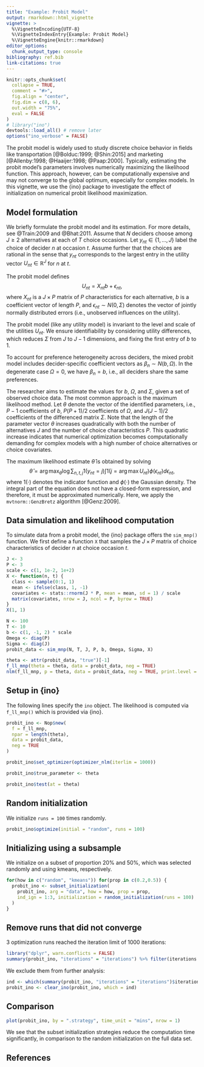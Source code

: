 ```yaml
---
title: "Example: Probit Model"
output: rmarkdown::html_vignette
vignette: >
  %\VignetteEncoding{UTF-8}
  %\VignetteIndexEntry{Example: Probit Model}
  %\VignetteEngine{knitr::rmarkdown}
editor_options: 
  chunk_output_type: console
bibliography: ref.bib
link-citations: true
---
```


```r
knitr::opts_chunk$set(
  collapse = TRUE,
  comment = "#>",
  fig.align = "center",
  fig.dim = c(8, 6), 
  out.width = "75%",
  eval = FALSE
)
# library("ino")
devtools::load_all() # remove later
options("ino_verbose" = FALSE)
```

The probit model is widely used to study discrete choice behavior in fields like transportation [@Bolduc:1999; @Shin:2015] and marketing [@Allenby:1998; @Haaijer:1998; @Paap:2000]. Typically, estimating the probit model's parameters involves numerically maximizing the likelihood function. This approach, however, can be computationally expensive and may not converge to the global optimum, especially for complex models. In this vignette, we use the {ino} package to investigate the effect of initialization on numerical probit likelihood maximization.

## Model formulation

We briefly formulate the probit model and its estimation. For more details, see @Train:2009 and @Bhat:2011. Assume that $N$ deciders choose among $J \geq 2$ alternatives at each of $T$ choice occasions. Let $y_{nt} \in \{1,\dots,J\}$ label the choice of decider $n$ at occasion $t$. Assume further that the choices are rational in the sense that $y_{nt}$ corresponds to the largest entry in the utility vector $U_{nt} \in \mathbb{R}^J$ for $n$ at $t$. 

The probit model defines $$U_{nt} = X_{nt} b + \epsilon_{nt},$$ where $X_{nt}$ is a $J\times P$ matrix of $P$ characteristics for each alternative, $b$ is a coefficient vector of length $P$, and $\epsilon_{nt} \sim N(0,\Sigma)$ denotes the vector of jointly normally distributed errors (i.e., unobserved influences on the utility). 

The probit model (like any utility model) is invariant to the level and scale of the utilities $U_{nt}$. We ensure identifiability by considering utility differences, which reduces $\Sigma$ from $J$ to $J-1$ dimensions, and fixing the first entry of $b$ to $1$.

To account for preference heterogeneity across deciders, the mixed probit model includes decider-specific coefficient vectors as $\beta_n \sim N(b, \Omega)$. In the degenerate case $\Omega = 0$, we have $\beta_n = b$, i.e., all deciders share the same preferences.
	
The researcher aims to estimate the values for $b$, $\Omega$, and $\Sigma$, given a set of observed choice data. The most common approach is the maximum likelihood method. Let $\theta$ denote the vector of the identified parameters, i.e., $P-1$ coefficients of $b$, $P(P+1)/2$ coefficients of $\Omega$, and $J(J-1)/2$ coefficients of the differenced matrix $\Sigma$. Note that the length of the parameter vector $\theta$ increases quadratically with both the number of alternatives $J$ and the number of choice characteristics $P$. This quadratic increase indicates that numerical optimization becomes computationally demanding for complex models with a high number of choice alternatives or choice covariates.

The maximum likelihood estimate $\hat{\theta}$ is obtained by solving $$\hat{\theta} = \arg \max_\theta \log \sum_{n,t,j} 1(y_{nt} = j) \int 1(j = \arg \max U_{nt}) \phi(\epsilon_{nt}) d \epsilon_{nt},$$
where $1(\cdot)$ denotes the indicator function and $\phi(\cdot)$ the Gaussian density. The integral part of the equation does not have a closed-form expression, and therefore, it must be approximated numerically. Here, we apply the `mvtnorm::GenzBretz` algorithm [@Genz:2009].

## Data simulation and likelihood computation

To simulate data from a probit model, the {ino} package offers the `sim_mnp()` function. We first define a function `X` that samples the $J\times P$ matrix of choice characteristics of decider $n$ at choice occasion $t$. 

```r
J <- 3
P <- 3
scale <- c(1, 1e-2, 1e+2)
X <- function(n, t) {
  class <- sample(0:1, 1)
  mean <- ifelse(class, 1, -1)
  covariates <- stats::rnorm(J * P, mean = mean, sd = 1) / scale
  matrix(covariates, nrow = J, ncol = P, byrow = TRUE)
}
X(1, 1)
```

```r
N <- 100
T <- 10
b <- c(1, -1, 2) * scale
Omega <- diag(P)
Sigma <- diag(J)
probit_data <- sim_mnp(N, T, J, P, b, Omega, Sigma, X)
```

```r
theta <- attr(probit_data, "true")[-1]
f_ll_mnp(theta = theta, data = probit_data, neg = TRUE)
nlm(f_ll_mnp, p = theta, data = probit_data, neg = TRUE, print.level = 2)$estimate
```

## Setup in {ino}

The following lines specify the `ino` object. The likelihood is computed via `f_ll_mnp()` which is provided via {ino}.

```r
probit_ino <- Nop$new(
  f = f_ll_mnp,
  npar = length(theta),
  data = probit_data,
  neg = TRUE
)
```

```r
probit_ino$set_optimizer(optimizer_nlm(iterlim = 1000))
```

```r
probit_ino$true_parameter <- theta
```

```r
probit_ino$test(at = theta)
```

## Random initialization

We initialize `runs = 100` times randomly.

```r
probit_ino$optimize(initial = "random", runs = 100)
```

## Initializing using a subsample

We initialize on a subset of proportion 20\% and 50\%, which was selected randomly and using kmeans, respectively.

```r
for(how in c("random", "kmeans")) for(prop in c(0.2,0.5)) {
  probit_ino <- subset_initialization(
    probit_ino, arg = "data", how = how, prop = prop,
    ind_ign = 1:3, initialization = random_initialization(runs = 100)
  )
}
```

## Remove runs that did not converge

3 optimization runs reached the iteration limit of 1000 iterations:

```r
library("dplyr", warn.conflicts = FALSE)
summary(probit_ino, "iterations" = "iterations") %>% filter(iterations >= 1000)
```

We exclude them from further analysis:

```r
ind <- which(summary(probit_ino, "iterations" = "iterations")$iterations >= 1000)
probit_ino <- clear_ino(probit_ino, which = ind) 
```

## Comparison

```r
plot(probit_ino, by = ".strategy", time_unit = "mins", nrow = 1)
```

We see that the subset initialization strategies reduce the computation time significantly, in comparison to the random initialization on the full data set.
	
## References


